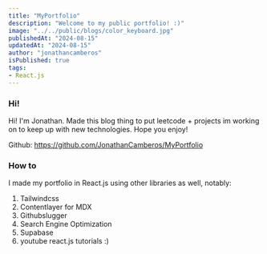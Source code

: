 ```yaml
---
title: "MyPortfolio"
description: "Welcome to my public portfolio! :)"
image: "../../public/blogs/color_keyboard.jpg"
publishedAt: "2024-08-15"
updatedAt: "2024-08-15"
author: "jonathancamberos"
isPublished: true
tags:
- React.js
---
```



### Hi!

Hi! I'm Jonathan. Made this blog thing to put leetcode + projects im working on to keep up with new technologies. 
Hope you enjoy!

Github:
https://github.com/JonathanCamberos/MyPortfolio 

### How to

I made my portfolio in React.js using other libraries as well, notably:

1. Tailwindcss
2. Contentlayer for MDX
3. Githubslugger
4. Search Engine Optimization
5. Supabase
6. youtube react.js tutorials :)